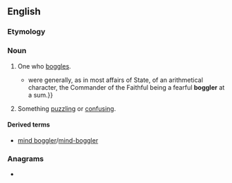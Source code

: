 ==English==

===Etymology===
{{suffix|en|boggle|er|id2=agent noun}}

===Noun===
{{en-noun}}

# One who [[boggle]]s.
#* {{quote-book|en|year=1859|author=Charles Dickens|title=The Haunted House|passage=The cares of State {{...}} were generally, as in most affairs of State, of an arithmetical character, the Commander of the Faithful being a fearful '''boggler''' at a sum.}}
# Something [[puzzling]] or [[confusing]].

====Derived terms====
* [[mind boggler]]/[[mind-boggler]]

===Anagrams===
* {{anagrams|en|a=begglor|blogger|broggle}}
